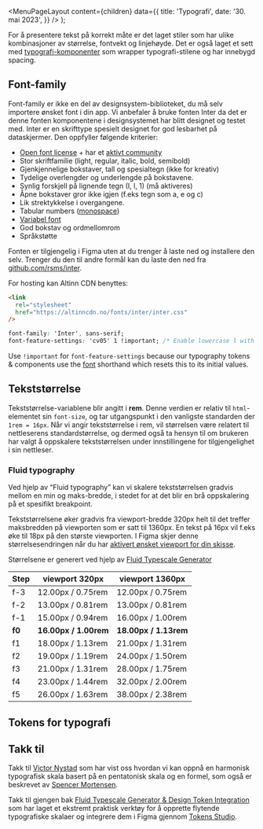 

<Meta
  title='Typografi'
  description='For å presentere innholdet korrekt bruker vi stiler og komponenter for typografi.'
/>

  <MenuPageLayout
    content={children}
    data={{
      title: 'Typografi',
      date: '30. mai 2023',
    }}
  />
);

For å presentere tekst på korrekt måte er det laget stiler som har ulike kombinasjoner av størrelse, fontvekt og linjehøyde. Det er også laget et sett med [typografi-komponenter](https://https://storybook.designsystemet.no/?path=/docs/kjernekomponenter-typography--docs) som wrapper typografi-stilene og har innebygd spacing.

## Font-family

Font-family er ikke en del av designsystem-biblioteket, du må selv importere ønsket font i din app. Vi anbefaler å bruke fonten Inter da det er denne fonten komponentene i designsystemet har blitt designet og testet med. Inter er en skrifttype spesielt designet for god lesbarhet på dataskjermer. Den oppfyller følgende kriterier:

- [Open font license](https://github.com/rsms/inter/blob/master/LICENSE.txt) + har et [aktivt community](https://github.com/rsms/inter)
- Stor skriftfamilie (light, regular, italic, bold, semibold)
- Gjenkjennelige bokstaver, tall og spesialtegn (ikke for kreativ)
- Tydelige overlengder og underlengde på bokstavene.
- Synlig forskjell på lignende tegn (I, l, 1) (må aktiveres)
- Åpne bokstaver gror ikke igjen (f.eks tegn som a, e og c)
- Lik strektykkelse i overgangene.
- Tabular numbers ([monospace](https://fonts.google.com/knowledge/introducing_type/understanding_numerals))
- [Variabel font](https://rsms.me/inter/#variable)
- God bokstav og ordmellomrom
- Språkstøtte

Fonten er tilgjengelig i Figma uten at du trenger å laste ned og installere den selv. Trenger du den til andre formål kan du laste den ned fra [github.com/rsms/inter](https://github.com/rsms/inter/releases/tag/v3.19).

For hosting kan Altinn CDN benyttes:

```html
<link
  rel="stylesheet"
  href="https://altinncdn.no/fonts/inter/inter.css"
/>
```

```css
font-family: 'Inter', sans-serif;
font-feature-settings: 'cv05' 1 !important; /* Enable lowercase l with tail */
```

Use `!important` for `font-feature-settings` because our typography tokens & components use the [font](https://developer.mozilla.org/en-US/docs/Web/CSS/font) shorthand which resets this to its initial values.

## Tekststørrelse

Tekststørrelse-variablene blir angitt i **rem**. Denne verdien er relativ til `html`-elementet sin `font-size`,
og tar utgangspunkt i den vanligste standarden der `1rem = 16px`. Når vi angir tekststørrelse i rem, vil størrelsen være relatert til nettleserens standardstørrelse, og dermed også ta hensyn til om brukeren har valgt å oppskalere tekststørrelsen under innstillingene for tilgjengelighet i sin nettleser.

### Fluid typography

Ved hjelp av “Fluid typography” kan vi skalere tekststørrelsen gradvis mellom en min og maks-bredde, i stedet for at det blir en brå oppskalering på et spesifikt breakpoint.

Tekststørrelsene øker gradvis fra viewport-bredde 320px helt til det treffer maksbredden på viewporten som er satt til 1360px. En tekst på 16px vil f.eks øke til 18px på den største viewporten. I Figma skjer denne størrelsesendringen når du har [aktivert ønsket viewport for din skisse](http://localhost:3000/grunnleggende/for-designere/kom-i-gang).

Størrelsene er generert ved hjelp av [Fluid Typescale Generator](https://fluid-tokenization.vercel.app/)

| Step   | viewport 320px        | viewport 1360px       |
| ------ | --------------------- | --------------------- |
| f-3    | 12.00px / 0.75rem     | 12.00px / 0.75rem     |
| f-2    | 13.00px / 0.81rem     | 13.00px / 0.81rem     |
| f-1    | 15.00px / 0.94rem     | 16.00px / 1.00rem     |
| **f0** | **16.00px / 1.00rem** | **18.00px / 1.13rem** |
| f1     | 18.00px / 1.13rem     | 21.00px / 1.31rem     |
| f2     | 19.00px / 1.19rem     | 24.00px / 1.50rem     |
| f3     | 21.00px / 1.31rem     | 28.00px / 1.75rem     |
| f4     | 23.00px / 1.44rem     | 32.00px / 2.00rem     |
| f5     | 26.00px / 1.63rem     | 38.00px / 2.38rem     |

<Figma
  title='Typography sizes in Figma'
  url='file/eeznFkuH7UletQmhN174VR/Felles---Design-Tokens?type=design&node-id=15%3A98&t=0RQ88PMLMSJ0TgAX-1'
/>

## Tokens for typografi

<TokenList type='typography' />

## Takk til

Takk til [Victor Nystad](https://gist.github.com/vnys/ac50e8189dcae883a7fb09083fed83fa) som har vist oss hvordan vi kan oppnå en harmonisk typografisk skala basert på en pentatonisk skala og en formel, som også er beskrevet av [Spencer Mortensen](https://spencermortensen.com/articles/typographic-scale/).

Takk til gjengen bak [Fluid Typescale Generator & Design Token Integration](https://fluid-tokenization.vercel.app/table)
som har laget et ekstremt praktisk verktøy for å opprette flytende typografiske skalaer
og integrere dem i Figma gjennom [Tokens Studio](https://tokens.studio/).
